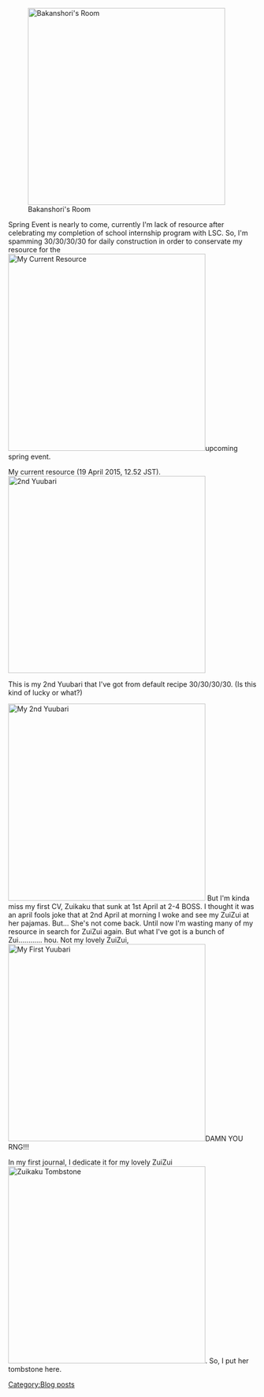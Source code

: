 [[File:BakanshoriRoom1.png|thumb|left|400px|Bakanshori's Room]]

Spring Event is nearly to come, currently I'm lack of resource after celebrating my completion of school internship program with LSC. So, I'm spamming 30/30/30/30 for daily construction in order to conservate my resource for the [[File:Bakareso1.jpg|thumb|left|400px|My Current Resource]]upcoming spring event. 







My current resource (19 April 2015, 12.52 JST).[[File:2nd_Yuubari.png|thumb|400px|2nd Yuubari]]



This is my 2nd Yuubari that I've got from default recipe 30/30/30/30. (Is this kind of lucky or what?)

[[File:2ndyuubari.jpg|thumb|400px|My 2nd Yuubari]]
But I'm kinda miss my first CV, Zuikaku that sunk at 1st April at 2-4 BOSS. I thought it was an april fools joke that at 2nd April at morning I woke and see my ZuiZui at her pajamas. But... She's not come back. Until now I'm wasting many of my resource in search for ZuiZui again. But what I've got is a bunch of Zui............ hou. Not my lovely ZuiZui, [[File:1styuubari.jpg|thumb|400px|My First Yuubari]]DAMN YOU RNG!!!

In my first journal, I dedicate it for my lovely ZuiZui[[File:RIP_Zui.jpg|thumb|400px|Zuikaku Tombstone]]. So, I put her tombstone here.
  
  
[[Category:Blog posts]]